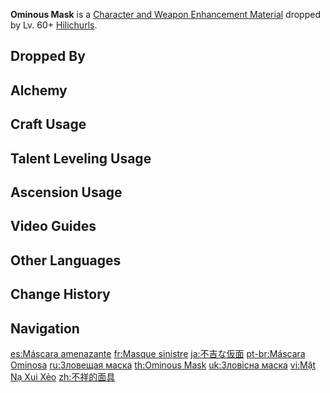 {{Item Infobox
|id          = 112007
|image       = Item Ominous Mask.png
|type        = Character and Weapon Enhancement Materials
|group       = Hilichurl Masks
|group2      = General Enemy Drops
|invCategory = Character Development Items
|quality     = 3
|description = A glossy bone mask with oil markings painted on it, meant to intimidate enemies.<br />No one really knows why hilichurls are so fascinated with masks. Some say it's because they don't want to see their own reflections in the water.
|source1     = Dropped by Lv. 60+ [[Hilichurls]]
|source2     = [[Alchemy]]
}}
'''Ominous Mask''' is a [[Character and Weapon Enhancement Material]] dropped by Lv. 60+ [[Hilichurls]].

==Dropped By==
{{Dropped By|level=60}}

==Alchemy==
{{Recipe
|type = Crafting
|Stained Mask = 3
|Mora = 50
|sort = Stained Mask;Mora
}}

==Craft Usage==
{{Craft Usage}}

==Talent Leveling Usage==
{{Talent Leveling Usage}}

==Ascension Usage==
{{Ascension Usage}}

==Video Guides==
{{EVT
|video1   = https://youtu.be/zB7T55J7xIY
|caption1 = Liyue Region Farm Guide (220 total)
}}

==Other Languages==
{{Other Languages
|en      = Ominous Mask
|zhs     = 不祥的面具
|zhs_rm  = Bùxiáng de miànjù
|zht     = 不祥的面具
|zht_rm  = Bùxiáng de miànjù
|zh_tl   = Ominous Mask
|ja      = 不吉な仮面
|ja_rm   = Fukitsu-na Kamen
|ja_tl   = Ominous Mask
|ko      = 불길한 가면
|ko_rm   = Bulgilhan Gamyeon
|ko_tl   = Ominous Mask
|es      = Máscara amenazante
|es_tl   = Ominous Mask
|fr      = Masque sinistre
|fr_tl   = Ominous Mask
|ru      = Зловещая маска
|ru_tl   = Ominous Mask
|th      = Ominous Mask
|vi      = Mặt Nạ Xui Xẻo
|vi_tl   = 
|de      = Unheilvolle Maske
|de_tl   = Ominous Mask
|id      = Ominous Mask
|pt      = Máscara Ominosa
|pt_tl   = Ominous Mask
|tr      = Uğursuz Maske
|tr_tl   = 
|it      = Maschera nefasta
|it_tl   = 
}}

==Change History==
{{Change History|1.0}}

==Navigation==
{{Development Item Navbox|Character and Weapon Enhancement Materials}}

[[es:Máscara amenazante]]
[[fr:Masque sinistre]]
[[ja:不吉な仮面]]
[[pt-br:Máscara Ominosa]]
[[ru:Зловещая маска]]
[[th:Ominous Mask]]
[[uk:Зловісна маска]]
[[vi:Mặt Nạ Xui Xẻo]]
[[zh:不祥的面具]]